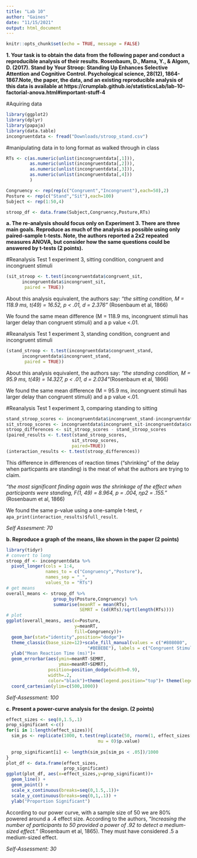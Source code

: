 ```yaml
---
title: "Lab 10"
author: "Gaines"
date: "11/15/2021"
output: html_document
---
```


```r
knitr::opts_chunk$set(echo = TRUE, message = FALSE)
```
**1. Your task is to obtain the data from the following paper and conduct a reproducible analysis of their results. Rosenbaum, D., Mama, Y., & Algom, D. (2017). Stand by Your Stroop: Standing Up Enhances Selective Attention and Cognitive Control. Psychological science, 28(12), 1864-1867.Note, the paper, the data, and an existing reproducible analysis of this data is available at https://crumplab.github.io/statisticsLab/lab-10-factorial-anova.html#important-stuff-4 ** 

#Aquiring data
```r
library(ggplot2)
library(dplyr)
library(papaja)
library(data.table)
incongruentdata <- fread("Downloads/stroop_stand.csv")
```

#manipulating data in to long format as walked through in class
```r
RTs <- c(as.numeric(unlist(incongruentdata[,1])),
         as.numeric(unlist(incongruentdata[,2])),
         as.numeric(unlist(incongruentdata[,3])),
         as.numeric(unlist(incongruentdata[,4]))
         )

Congruency <- rep(rep(c("Congruent","Incongruent"),each=50),2)
Posture <- rep(c("Stand","Sit"),each=100)
Subject <- rep(1:50,4)

stroop_df <- data.frame(Subject,Congruency,Posture,RTs)
```

**a. The re-analysis should focus only on Experiment 3. There are three main goals. Reproduce as much of the analysis as possible using only paired-sample t-tests. Note, the authors reported a 2x2 repeated measures ANOVA, but consider how the same questions could be answered by t-tests (2 points).**

#Reanalysis Test 1 experiment 3, sitting condition, congruent and incongruent stimuli

```r
(sit_stroop <- t.test(incongruentdata$congruent_sit,
      incongruentdata$incongruent_sit,
       paired = TRUE))
```

About this analysis equivalent, the authors say:
*"the sitting condition, M = 118.9 ms, t(49) = 16.52, p < .01, d = 2.376"* (Rosenbaum et al, 1866)

We found the same mean difference  (M = 118.9 ms, incongruent stimuli has larger delay than congruent stimuli) and a p value <.01.

#Reanalysis Test 1 experiment 3, standing condition, congruent and incongruent stimuli
```r
(stand_stroop <- t.test(incongruentdata$congruent_stand,
      incongruentdata$incongruent_stand,
       paired = TRUE))
```

About this analysis equivalent, the authors say:
*"the standing condition, M = 95.9 ms, t(49) = 14.327, p < .01, d = 2.034"*(Rosenbaum et al, 1866)

We found the same mean difference  (M = 95.9 ms, incongruent stimuli has larger delay than congruent stimuli) and a p value <.01.

#Reanalysis Test 1 experiment 3, comparing standing to sitting
```r
stand_stroop_scores <- incongruentdata$incongruent_stand-incongruentdata$congruent_stand
sit_stroop_scores <- incongruentdata$incongruent_sit-incongruentdata$congruent_sit
stroop_differences <- sit_stroop_scores - stand_stroop_scores
(paired_results <- t.test(stand_stroop_scores,
                         sit_stroop_scores,
                         paired=TRUE))
(interaction_results <- t.test(stroop_differences))
```

This difference in differences of reaction times ("shrinking" of the delay when particpants are standing) is the meat of what the authors are trying to claim. 

*"the most significant finding again was the shrinkage of the effect when participants were standing, F(1, 49) = 8.964, p = .004, ηp2 = .155."* (Rosenbaum et al, 1866)

We found the same p-value using a one-sample t-test, `r apa_print(interaction_results)$full_result`.

*Self Assesment: 70*

**b. Reproduce a graph of the means, like shown in the paper (2 points)**
```r
library(tidyr)
# convert to long
stroop_df <- incongruentdata %>%
  pivot_longer(cols = 1:4,
               names_to = c("Congruency","Posture"),
               names_sep = "_",
               values_to = "RTs")
# get means
overall_means <- stroop_df %>%
                  group_by(Posture,Congruency) %>%
                  summarise(meanRT = mean(RTs),
                            SEMRT = (sd(RTs)/sqrt(length(RTs))))
# plot
ggplot(overall_means, aes(x=Posture,
                          y=meanRT, 
                          fill=Congruency))+
  geom_bar(stat="identity",position="dodge")+ 
  theme_classic(base_size=12)+scale_fill_manual(values = c("#808080",
                               "#BEBEBE"), labels = c("Congruent Stimuli", "Incongruent Stimuli"))+
  ylab("Mean Reaction Time (ms)")+
  geom_errorbar(aes(ymin=meanRT-SEMRT,
                    ymax=meanRT+SEMRT),
                position=position_dodge(width=0.9),
                width=.2,
                color="black")+theme(legend.position="top")+ theme(legend.title = element_blank())+
  coord_cartesian(ylim=c(500,1000))
```
*Self-Assessment: 100*

**c. Present a power-curve analysis for the design. (2 points)**
```r
effect_sizes <- seq(0,1.5,.1)
prop_significant <-c()
for(i in 1:length(effect_sizes)){
  sim_ps <- replicate(1000, t.test(replicate(50, rnorm(1, effect_sizes[i], 1)),
                                   mu = 0)$p.value)
  
  prop_significant[i] <- length(sim_ps[sim_ps < .05])/1000
}
plot_df <- data.frame(effect_sizes,
                      prop_significant)
ggplot(plot_df, aes(x=effect_sizes,y=prop_significant))+
  geom_line() +
  geom_point() +
  scale_x_continuous(breaks=seq(0,1.5,.1))+
  scale_y_continuous(breaks=seq(0,1,.1)) +
  ylab("Proportion Significant")
```

According to our power curve, with a sample size of 50 we are 80% powered around a .4 effect size. According to the authors, *"Increasing the number of participants to 50 provided a power of .92 to detect a medium-sized effect."* (Rosenbaum et al, 1865). They must have considered .5 a medium-sized effect.

*Self-Assessment: 30*

